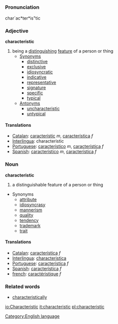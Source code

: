 =={{en}}==
[[Category:English language]]
===Pronunciation===
char`ac*ter*is"tic
===Adjective===
'''characteristic'''

# being a [[distinguish]]ing [[feature]] of a person or thing
#* [[Synonym]]s
#** [[distinctive]]
#** [[exclusive]]
#** [[idiosyncratic]]
#** [[indicative]]
#** [[representative]]
#** [[signature]]
#** [[specific]]
#** [[typical]]
#* [[Antonym]]s
#** [[uncharacteristic]]
#** [[untypical]]

====Translations====
*[[Catalan]]: [[característic]] ''m'', [[característica]] ''f''
*[[Interlingua]]: characteristic
*[[Portuguese]]: [[característico]] ''m'', [[característica]] ''f''
*[[Spanish]]: [[característico]] ''m'', [[característica]] ''f''

===Noun===
'''characteristic'''

# a distinguishable feature of a person or thing
* Synonyms
** [[attribute]]
** [[idiosyncrasy]]
** [[mannerism]]
** [[quality]]
** [[tendency]]
** [[trademark]]
** [[trait]]

====Translations====
*[[Catalan]]: [[característica]] ''f''
*[[Interlingua]]: [[characteristica]]
*[[Portuguese]]: [[característica]] ''f''
*[[Spanish]]: [[característica]] ''f''
*[[french]]: [[caractéristique]] ''f''

===Related words===
* [[characteristically]]

[[io:Characteristic]]
[[it:characteristic]]
[[pl:characteristic]]